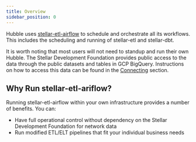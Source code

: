 ```yaml
---
title: Overview
sidebar_position: 0
---
```


Hubble uses [stellar-etl-airflow](https://github.com/stellar/stellar-etl-airflow) to schedule and orchestrate all its workflows. This includes the scheduling and running of stellar-etl and stellar-dbt.

It is worth noting that most users will not need to standup and run their own Hubble. The Stellar Development Foundation provides public access to the data through the public datasets and tables in GCP BigQuery. Instructions on how to access this data can be found in the [Connecting](../../analyst-guide/connecting.mdx) section.

## Why Run stellar-etl-ariflow?

Running stellar-etl-airflow within your own infrastructure provides a number of benefits. You can:

- Have full operational control without dependency on the Stellar Development Foundation for network data
- Run modified ETL/ELT pipelines that fit your individual business needs
